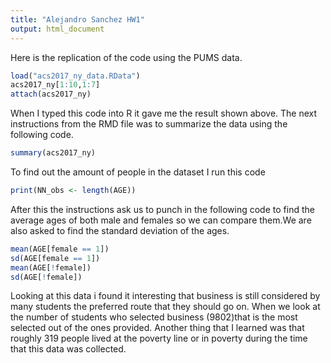 ---
title: "Alejandro Sanchez HW1"
output: html_document
---
Here is the replication of the code using the PUMS data.
```{R}
load("acs2017_ny_data.RData")
acs2017_ny[1:10,1:7]
attach(acs2017_ny)
```
When I typed this code into R it gave me the result shown above.
The next instructions from the RMD file was to summarize the data using the following code.
```{R}
summary(acs2017_ny)
```
To find out the amount of people in the dataset I run this code 
```{R}
print(NN_obs <- length(AGE))
```
After this the instructions ask us to punch in the following code to find the average ages of both male and females so we can compare them.We are also asked to find the standard deviation of the ages. 
```{R}
mean(AGE[female == 1])
sd(AGE[female == 1])
mean(AGE[!female])
sd(AGE[!female])
```
Looking at this data i found it interesting that business is still considered by many students the preferred route that they should go on. When we look at the number of students who selected business (9802)that is the most selected out of the ones provided. Another thing that I learned was that roughly 319 people lived at the poverty line or in poverty during the time that this data was collected. 




